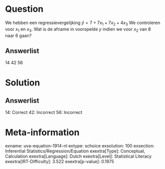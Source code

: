 Question
========

We hebben een regressievergelijking $\hat{y} = 7 + 7x_{1} +
7x_{2} + 4x_{3}$ We controleren voor *x*~1~ en *x*~3~. Wat is de
afname in voorspelde *y* indien we voor *x*~2~ van 8 naar 6 gaan?

Answerlist
----------

14
42
56

Solution
========

Answerlist
----------

14: Correct
42: Incorrect
56: Incorrect

Meta-information
================
exname: uva-equation-1914-nl
extype: schoice
exsolution: 100
exsection: Inferential Statistics/Regression/Equation
exextra[Type]: Conceptual, Calculation
exextra[Language]: Dutch
exextra[Level]: Statistical Literacy
exextra[IRT-Difficulty]: 3.522
exextra[p-value]: 0.1975
